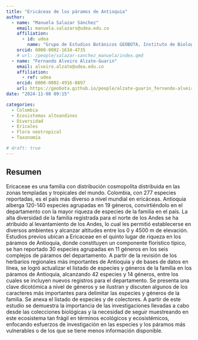 ```yaml
---
title: "Ericáceas de los páramos de Antioquia"
author:
  - name: "Manuela Salazar Sánchez"
    email: manuela.salazars@udea.edu.co
    affiliation:
      - id: udea
        name: "Grupo de Estudios Botánicos GEOBOTA, Instituto de Biología, Facultad de Ciencias Exactas y Naturales, Universidad de Antioquia UdeA"
    orcid: 0000-0002-1634-4735
    # url: /people/salazar-sanchez_manuela/index.qmd
  - name: "Fernando Alveiro Alzate-Guarin"
    email: alveiro.alzate@udea.edu.co
    affiliation:
      - ref: udea
    orcid: 0000-0002-4916-8897
    url: https://geobota.github.io/people/alzate-guarin_fernando-alveiro/
date: "2024-11-08 09:15"

categories:
  - Colombia
  - Ecosistemas altoandinos
  - Diversidad
  - Ericales
  - Flora neotropical
  - Taxonomía

# draft: true
---
```


## Resumen

Ericaceae es una familia con distribución cosmopolita distribuida en las zonas templadas y tropicales del mundo. Colombia, con 277 especies reportadas, es el país más diverso a nivel mundial en ericáceas. Antioquia alberga 120-140 especies agrupadas en 19 géneros, convirtiéndolo en el departamento con la mayor riqueza de especies de la familia en el país. La alta diversidad de la familia registrada para el norte de los Andes se ha atribuido al levantamiento de los Andes, lo cual les permitió establecerse en diversos ambientes y alcanzar altitudes entre los 0 y 4500 m de elevación. Estudios previos ubican a Ericaceae en el quinto lugar de riqueza en los páramos de Antioquia, donde constituyen un componente florístico típico, se han reportado 30 especies agrupadas en 11 géneros en los seis complejos de páramos del departamento. A partir de la revisión de los herbarios regionales más importantes de Antioquia y de bases de datos en línea, se logró actualizar el listado de especies y géneros de la familia en los páramos de Antioquia, alcanzando 42 especies y 14 géneros, entre los cuales se incluyen nuevos registros para el departamento. Se presenta una clave dicotómica a nivel de géneros y se ilustran y discuten algunos de los caracteres más importantes para delimitar las especies y géneros de la familia. Se anexa el listado de especies y de colectores. A partir de este estudio se demuestra la importancia de las investigaciones llevadas a cabo desde las colecciones biológicas y la necesidad de seguir muestreando en este ecosistema tan frágil en términos ecológicos y ecosistémicos, enfocando esfuerzos de investigación en las especies y los páramos más vulnerables o de los que se tiene menos información disponible.

<!-- ## Presentación -->

<!-- PDF -->
<!-- ```{=html} -->
<!-- <object data="presentacion_xii-ccb.pdf" type="application/pdf" width="800" height="540"> -->
<!--     <p>Parece que no tienes un plugin PDF para este navegador. -->
<!--     No pasa nada… puede hacer <a href="presentacion_xii-ccb.pdf">clic aquí  -->
<!--     para descargar el archivo PDF.</a></p> -->
<!-- </object> -->
<!-- ``` -->

<!-- ## Citación -->
